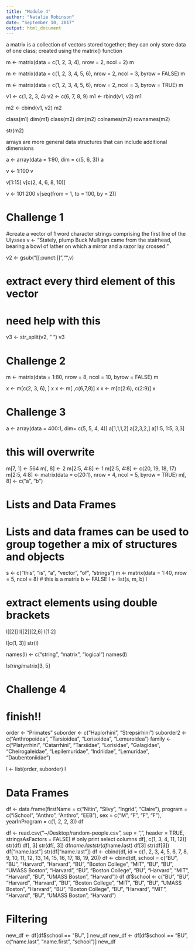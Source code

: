 ```yaml
---
title: "Module 4"
author: "Natalie Robinson"
date: "September 10, 2017"
output: html_document
---
```


a matrix is a collection of vectors stored together; they can only store data of one class; created using the matrix() function

m <- matrix(data = c(1, 2, 3, 4), nrow = 2, ncol = 2)
m

m <- matrix(data = c(1, 2, 3, 4, 5, 6), nrow = 2, ncol = 3, byrow = FALSE)
m

m <- matrix(data = c(1, 2, 3, 4, 5, 6), nrow = 2, ncol = 3, byrow = TRUE)
m

v1 <- c(1, 2, 3, 4)
v2 <- c(6, 7, 8, 9)
m1 <- rbind(v1, v2)
m1

m2 <- cbind(v1, v2)
m2

class(m1)
dim(m1)
class(m2)
dim(m2)
colnames(m2)
rownames(m2)

str(m2)

arrays are more general data structures that can include additional dimensions

a <- array(data = 1:90, dim = c(5, 6, 3))
a

v <- 1:100
v

v[1:15]
v[c(2, 4, 6, 8, 10)]

v <- 101:200
v[seq(from = 1, to = 100, by = 2)]


# Challenge 1

#create a vector of 1 word character strings comprising the first line of the Ulysses
v <- "Stately, plump Buck Mulligan came from the stairhead, bearing a bowl of lather on which a mirror and a razor lay crossed."

v2 <- gsub("[[:punct:]]","",v)


# extract every third element of this vector
# need help with this
v3 <- str_split(v2, " ")
v3

# Challenge 2

m <- matrix(data = 1:80, nrow = 8, ncol = 10, byrow = FALSE)
m

x <- m[c(2, 3, 6), ]
x
x <- m[ ,c(6,7,8)]
x
x <- m[c(2:6), c(2:9)]
x

# Challenge 3
a <- array(data = 400:1, dim= c(5, 5, 4, 4))
a[1,1,1,2]
a[2,3,2,]
a[1:5, 1:5, 3,3]

# this will overwrite
m[7, 1] <- 564
m[, 8] <- 2
m[2:5, 4:8] <- 1
m[2:5, 4:8] <- c(20, 19, 18, 17)
m[2:5, 4:8] <- matrix(data = c(20:1), nrow = 4, ncol = 5, byrow = TRUE)
m[, 8] <- c("a", "b")

# Lists and Data Frames
# Lists and data frames can be used to group together a mix of structures and objects
s <- c("this", "is", "a", "vector", "of", "strings")
m <- matrix(data = 1:40, nrow = 5, ncol = 8)  # this is a matrix
b <- FALSE
l <- list(s, m, b)
l

# extract elements using double brackets
l[[2]]
l[[2]][2,6]
l[1:2]

l[c(1, 3)]
str(l)

names(l) <- c("string", "matrix", "logical")
names(l)

l$string
l$matrix[3, 5]

# Challenge 4
# finish!!
order <- "Primates"
suborder <- c("Haplorhini", "Strepsirhini")
suborder2 <- c("Anthropoidea", "Tarsioidea", "Lorisoidea", "Lemuroidea")
family <- c("Platyrrhini", "Catarrhini", "Tarsiidae", "Lorisidae", "Galagidae", "Cheirogaleidae", "Lepilemuridae", "Indriidae", "Lemuridae", "Daubentoniidae")

l <- list(order, suborder)
l

# Data Frames
df <- data.frame(firstName = c("Nitin", "Silvy", "Ingrid", "Claire"), program = c("iSchool", 
    "Anthro", "Anthro", "EEB"), sex = c("M", "F", "F", "F"), yearInProgram = c(1, 
    2, 2, 3))
df

df <- read.csv("~/Desktop/random-people.csv", sep = ",", header = TRUE, stringsAsFactors = FALSE)
# only print select columns
df[, c(1, 3, 4, 11, 12)]
str(df)
df[, 3]
str(df[, 3])
df$name.last
str(df$name.last)
df[3]
str(df[3])
df["name.last"]
str(df["name.last"])
df <- cbind(df, id = c(1, 2, 3, 4, 5, 6, 7, 8, 9, 10, 11, 12, 13, 14, 15, 16, 
    17, 18, 19, 20))
df <- cbind(df, school = c("BU", "BU", "Harvard", "Harvard", "BU", "Boston College", 
    "MIT", "BU", "BU", "UMASS Boston", "Harvard", "BU", "Boston College", "BU", 
    "Harvard", "MIT", "Harvard", "BU", "UMASS Boston", "Harvard"))
df
df$school <- c("BU", "BU", "Harvard", "Harvard", "BU", "Boston College", "MIT", 
    "BU", "BU", "UMASS Boston", "Harvard", "BU", "Boston College", "BU", "Harvard", 
    "MIT", "Harvard", "BU", "UMASS Boston", "Harvard")
    
# Filtering
new_df <- df[df$school == "BU", ]
new_df
new_df <- df[df$school == "BU", c("name.last", "name.first", "school")]
new_df